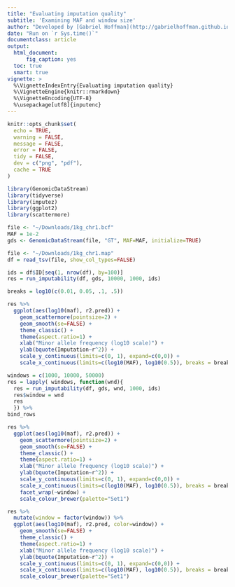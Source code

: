 ```yaml
---
title: "Evaluating imputation quality"
subtitle: 'Examining MAF and window size'
author: "Developed by [Gabriel Hoffman](http://gabrielhoffman.github.io/)"
date: "Run on `r Sys.time()`"
documentclass: article
output: 
  html_document:
      fig_caption: yes
  toc: true
  smart: true
vignette: >
  %\VignetteIndexEntry{Evaluating imputation quality}
  %\VignetteEngine{knitr::rmarkdown}
  %\VignetteEncoding{UTF-8}
  %\usepackage[utf8]{inputenc}
---
```


<!----

devtools::reload("~/workspace/repos/imputez")


rmarkdown::render("imputability.Rmd")

---->


```r
knitr::opts_chunk$set(
  echo = TRUE,
  warning = FALSE,
  message = FALSE,
  error = FALSE,
  tidy = FALSE,
  dev = c("png", "pdf"),
  cache = TRUE
)
```

```r
library(GenomicDataStream)
library(tidyverse)
library(imputez)
library(ggplot2)
library(scattermore)

file <- "~/Downloads/1kg_chr1.bcf"
MAF = 1e-2
gds <- GenomicDataStream(file, "GT", MAF=MAF, initialize=TRUE)

file <- "~/Downloads/1kg_chr1.map"
df = read_tsv(file, show_col_types=FALSE)

ids = df$ID[seq(1, nrow(df), by=100)]
res = run_imputability(df, gds, 10000, 1000, ids)
```

```r
breaks = log10(c(0.01, 0.05, .1, .5))

res %>%
  ggplot(aes(log10(maf), r2.pred)) +
    geom_scattermore(pointsize=2) +
    geom_smooth(se=FALSE) + 
    theme_classic() +
    theme(aspect.ratio=1) +
    xlab("Minor allele frequency (log10 scale)") +
    ylab(bquote(Imputation~r^2)) +
    scale_y_continuous(limits=c(0, 1), expand=c(0,0)) +
    scale_x_continuous(limits=c(log10(MAF), log10(0.5)), breaks = breaks, labels=10^breaks, expand=c(0,0))
```

```r
windows = c(1000, 10000, 50000)
res = lapply( windows, function(wnd){
  res = run_imputability(df, gds, wnd, 1000, ids)
  res$window = wnd
  res
  }) %>% 
bind_rows
```

```r
res %>%
  ggplot(aes(log10(maf), r2.pred)) +
    geom_scattermore(pointsize=2) +
    geom_smooth(se=FALSE) + 
    theme_classic() +
    theme(aspect.ratio=1) +
    xlab("Minor allele frequency (log10 scale)") +
    ylab(bquote(Imputation~r^2)) +
    scale_y_continuous(limits=c(0, 1), expand=c(0,0)) +
    scale_x_continuous(limits=c(log10(MAF), log10(0.5)), breaks = breaks, labels=10^breaks, expand=c(0,0)) +
    facet_wrap(~window) +
    scale_colour_brewer(palette="Set1")
```

```r
res %>%
  mutate(window = factor(window)) %>%
  ggplot(aes(log10(maf), r2.pred, color=window)) +
    geom_smooth(se=FALSE) + 
    theme_classic() +
    theme(aspect.ratio=1) +
    xlab("Minor allele frequency (log10 scale)") +
    ylab(bquote(Imputation~r^2)) +
    scale_y_continuous(limits=c(0, 1), expand=c(0,0)) +
    scale_x_continuous(limits=c(log10(MAF), log10(0.5)), breaks = breaks, labels=10^breaks, expand=c(0,0)) +
    scale_colour_brewer(palette="Set1")
```



